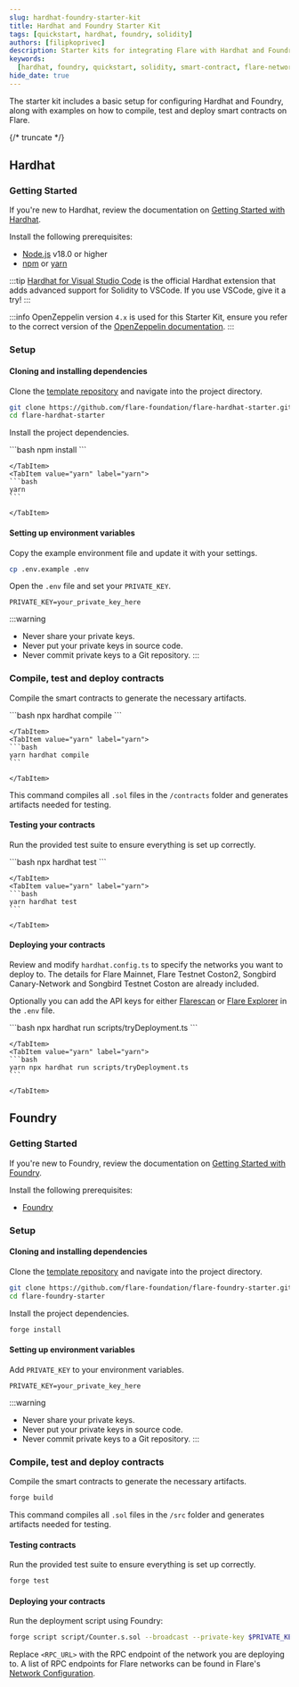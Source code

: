 ```yaml
---
slug: hardhat-foundry-starter-kit
title: Hardhat and Foundry Starter Kit
tags: [quickstart, hardhat, foundry, solidity]
authors: [filipkoprivec]
description: Starter kits for integrating Flare with Hardhat and Foundry.
keywords:
  [hardhat, foundry, quickstart, solidity, smart-contract, flare-network]
hide_date: true
---
```



The starter kit includes a basic setup for configuring Hardhat and Foundry, along with examples on how to compile, test and deploy smart contracts on Flare.

{/* truncate */}

## Hardhat

### Getting Started

If you're new to Hardhat, review the documentation on [Getting Started with Hardhat](https://hardhat.org/hardhat-runner/docs/getting-started#overview).

Install the following prerequisites:

- [Node.js](https://nodejs.org/en) v18.0 or higher
- [npm](https://nodejs.org/en/learn/getting-started/an-introduction-to-the-npm-package-manager) or [yarn](https://yarnpkg.com)

:::tip
[Hardhat for Visual Studio Code](https://hardhat.org/hardhat-vscode) is the official Hardhat extension that adds advanced support for Solidity to VSCode. If you use VSCode, give it a try!
:::

:::info
OpenZeppelin version `4.x` is used for this Starter Kit, ensure you refer to the correct version of the [OpenZeppelin documentation](https://docs.openzeppelin.com/contracts/4.x/).
:::

### Setup

#### Cloning and installing dependencies

Clone the [template repository](https://github.com/flare-foundation/flare-hardhat-starter) and navigate into the project directory.

```bash
git clone https://github.com/flare-foundation/flare-hardhat-starter.git
cd flare-hardhat-starter
```

Install the project dependencies.

<Tabs groupId="jsmanager">
  <TabItem value="npm" label="npm" default>
   ```bash
   npm install
   ```

    </TabItem>
    <TabItem value="yarn" label="yarn">
    ```bash
    yarn
    ```

    </TabItem>

</Tabs>

#### Setting up environment variables

Copy the example environment file and update it with your settings.

```bash
cp .env.example .env
```

Open the `.env` file and set your `PRIVATE_KEY`.

```text
PRIVATE_KEY=your_private_key_here
```

:::warning

- Never share your private keys.
- Never put your private keys in source code.
- Never commit private keys to a Git repository.
  :::

### Compile, test and deploy contracts

Compile the smart contracts to generate the necessary artifacts.

<Tabs groupId="jsmanager">
    <TabItem value="npm" label="npm" default>
    ```bash
    npx hardhat compile
    ```

    </TabItem>
    <TabItem value="yarn" label="yarn">
    ```bash
    yarn hardhat compile
    ```

    </TabItem>

</Tabs>

This command compiles all `.sol` files in the `/contracts` folder and generates artifacts needed for testing.

#### Testing your contracts

Run the provided test suite to ensure everything is set up correctly.

<Tabs groupId="jsmanager">
    <TabItem value="npm" label="npm" default>
    ```bash
    npx hardhat test
    ```

    </TabItem>
    <TabItem value="yarn" label="yarn">
    ```bash
    yarn hardhat test
    ```

    </TabItem>

</Tabs>

#### Deploying your contracts

Review and modify `hardhat.config.ts` to specify the networks you want to deploy to. The details for Flare Mainnet, Flare Testnet Coston2, Songbird Canary-Network and Songbird Testnet Coston are already included.

Optionally you can add the API keys for either [Flarescan](https://flarescan.com) or [Flare Explorer](https://flarescan.com) in the `.env` file.

<Tabs groupId="jsmanager">
    <TabItem value="npm" label="npm" default>
    ```bash
    npx hardhat run scripts/tryDeployment.ts
    ```

    </TabItem>
    <TabItem value="yarn" label="yarn">
    ```bash
    yarn npx hardhat run scripts/tryDeployment.ts
    ```

    </TabItem>

</Tabs>

## Foundry

### Getting Started

If you're new to Foundry, review the documentation on [Getting Started with Foundry](https://book.getfoundry.sh).

Install the following prerequisites:

- [Foundry](https://book.getfoundry.sh/getting-started/installation.html)

### Setup

#### Cloning and installing dependencies

Clone the [template repository](https://github.com/flare-foundation/flare-foundry-starter) and navigate into the project directory.

```bash
git clone https://github.com/flare-foundation/flare-foundry-starter.git
cd flare-foundry-starter
```

Install the project dependencies.

```bash
forge install
```

#### Setting up environment variables

Add `PRIVATE_KEY` to your environment variables.

```text
PRIVATE_KEY=your_private_key_here
```

:::warning

- Never share your private keys.
- Never put your private keys in source code.
- Never commit private keys to a Git repository.
  :::

### Compile, test and deploy contracts

Compile the smart contracts to generate the necessary artifacts.

```bash
forge build
```

This command compiles all `.sol` files in the `/src` folder and generates artifacts needed for testing.

#### Testing contracts

Run the provided test suite to ensure everything is set up correctly.

```bash
forge test
```

#### Deploying your contracts

Run the deployment script using Foundry:

```bash
forge script script/Counter.s.sol --broadcast --private-key $PRIVATE_KEY --rpc-url <RPC_URL>
```

Replace `<RPC_URL>` with the RPC endpoint of the network you are deploying to. A list of RPC endpoints for Flare networks can be found in Flare's [Network Configuration](/network#configuration).
